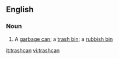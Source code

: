==English==

===Noun===
{{en-noun}}

# A [[garbage can]]; a [[trash bin]]; a [[rubbish bin]]

[[it:trashcan]]
[[vi:trashcan]]